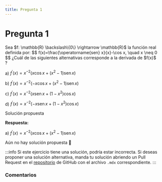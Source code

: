 ```yaml
---
title: Pregunta 1
---
```



# Pregunta 1

<div className="exercise">
Sea $f: \mathbb{R} \backslash\{0\} \rightarrow \mathbb{R}$ la función real definida por:
$$
f(x)=\frac{\operatorname{sen} x}{x}-\cos x, \quad x \neq 0
$$
¿Cuál de las siguientes alternativas corresponde a la derivada de $f(x)$ ?

a) $f^{\prime}(x)=x^{-2}\left(x \cos x+\left(x^2-1\right) \operatorname{sen} x\right)$

b) $f^{\prime}(x)=x^{-2}\left(-x \cos x+\left(x^2-1\right) \operatorname{sen} x\right)$

c) $f^{\prime}(x)=x^{-2}\left(x \operatorname{sen} x+\left(1-x^2\right) \cos x\right)$

d) $f^{\prime}(x)=x^{-2}\left(-x \operatorname{sen} x+\left(1-x^2\right) \cos x\right)$
</div>

<MDXDetails>
<summary>Solución propuesta</summary>

<div className="exercise">

**Respuesta:**

a) $f^{\prime}(x)=x^{-2}\left(x \cos x+\left(x^2-1\right) \operatorname{sen} x\right)$

Aún no hay solución propuesta 🥲
</div>

:::info
Si este ejercicio tiene una solución, podría estar incorrecta. Si deseas proponer una solución alternativa, manda tu solución abriendo
un Pull Request en el [repositorio](https://github.com/crow-rojas/apuntes-fundamentals/pulls) de GitHub con el archivo
`.mdx` correspondiente.
:::

</MDXDetails>

### Comentarios

<Disqus
  url="https://crow-rojas.github.io/apuntes-fundamentals/docs/mathematics/calculus-1-2-3/exercises/2023-2/p01"
  identifier="docs/mathematics/calculus-1-2-3/exercises/2023-2/p01"
  title="2023-2 Cálculo I, II y III - Pregunta 01"
/>
